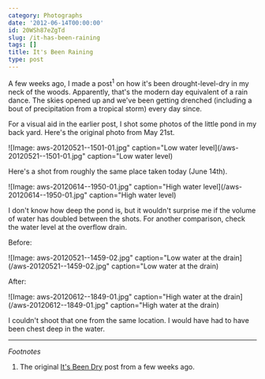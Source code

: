 ```yaml
---
category: Photographs
date: '2012-06-14T00:00:00'
id: 20WSh87eZgTd
slug: /it-has-been-raining
tags: []
title: It's Been Raining
type: post
---
```


A few weeks ago, I made a post<sup>1</sup> on how it's been drought-level-dry in my neck of the woods. Apparently, that's the modern day equivalent of a rain dance. The skies opened up and we've been getting drenched (including a bout of precipitation from a tropical storm) every day since.

For a visual aid in the earlier post, I shot some photos of the little pond in my back yard. Here's the original photo from May 21st. 

![Image: aws-20120521--1501-01.jpg" caption="Low water level](/aws-20120521--1501-01.jpg" caption="Low water level)

Here's a shot from roughly the same place taken today (June 14th).

![Image: aws-20120614--1950-01.jpg" caption="High water level](/aws-20120614--1950-01.jpg" caption="High water level)

I don't know how deep the pond is, but it wouldn't surprise me if the volume of water has doubled between the shots. For another comparison, check the water level at the overflow drain.

Before:

![Image: aws-20120521--1459-02.jpg" caption="Low water at the drain](/aws-20120521--1459-02.jpg" caption="Low water at the drain)

After:

![Image: aws-20120612--1849-01.jpg" caption="High water at the drain](/aws-20120612--1849-01.jpg" caption="High water at the drain)

I couldn't shoot that one from the same location. I would have had to have been chest deep in the water. 

---


*Footnotes*

1. The original [It's Been Dry](/it-has-been-dry) post from a few weeks ago.